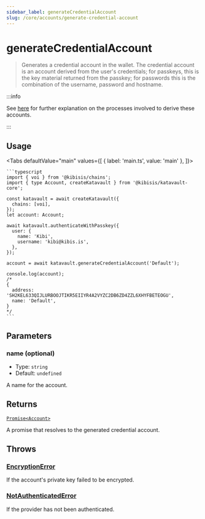 ```yaml
---
sidebar_label: generateCredentialAccount
slug: /core/accounts/generate-credential-account
---
```



# generateCredentialAccount

> Generates a credential account in the wallet. The credential account is an account derived from the user's credentials; for passkeys, this is the key material returned from the passkey; for passwords this is the combination of the username, password and hostname.

:::info

See [here](04-glossary/01-terms.mdx#credential-account) for further explanation on the processes involved to derive these accounts.

:::

<SectionBreak />

## Usage

<Tabs
  defaultValue="main"
  values={[
    { label: 'main.ts', value: 'main' },
  ]}>
  <TabItem value="main">

    ```typescript
    import { voi } from '@kibisis/chains';
    import { type Account, createKatavault } from '@kibisis/katavault-core';

    const katavault = await createKatavault({
      chains: [voi],
    });
    let account: Account;

    await katavault.authenticateWithPasskey({
      user: {
        name: 'Kibi',
        username: 'kibi@kibis.is',
      },
    });

    account = await katavault.generateCredentialAccount('Default');

    console.log(account);
    /*
    {
      address: 'SH2KEL633QIJLURBOOJTIKR5EIIYR4A2VYZC2DB6ZD4ZZL6XHYFBETEOGU',
      name: 'Default',
    }
    */
    ```

  </TabItem>
</Tabs>

<SectionBreak />

## Parameters

### name (optional)

* Type: `string`
* Default: `undefined`

A name for the account.

<SectionBreak />

## Returns

[`Promise<Account>`](04-glossary/02-types.mdx#account)

A promise that resolves to the generated credential account.

<SectionBreak />

## Throws

### [EncryptionError](04-glossary/03-errors.mdx#encryptionerror)

If the account's private key failed to be encrypted.

### [NotAuthenticatedError](04-glossary/03-errors.mdx#notauthenticatederror)

If the provider has not been authenticated.
